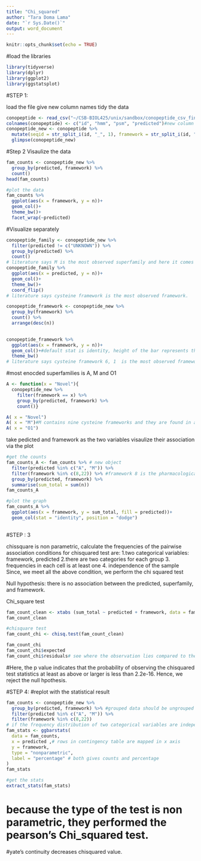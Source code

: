 ```yaml
---
title: "Chi_squared"
author: "Tara Doma Lama"
date: "`r Sys.Date()`"
output: word_document
---
```


```r
knitr::opts_chunk$set(echo = TRUE)
```


#load the libraries
```r
library(tidyverse)
library(dplyr)
library(ggplot2)
library(ggstatsplot)

```

#STEP 1: 

load the file
give new column names
tidy the data
```r
conopeptide <- read_csv("~/CSB-BIOL425/unix/sandbox/conopeptide_csv_final", col_names = FALSE)
colnames(conopeptide) <- c("id", "hmm", "psm", "predicted")#new column names
conopeptide_new <- conopeptide %>% 
  mutate(seqid = str_split_i(id, "_", 1), framework = str_split_i(id, "_", 2))  
  glimpse(conopeptide_new)
```

#Step 2
Visaulize the data
```r
fam_counts <- conopeptide_new %>% 
  group_by(predicted, framework) %>% 
  count()
head(fam_counts)

#plot the data
fam_counts %>% 
  ggplot(aes(x = framework, y = n))+
  geom_col()+
  theme_bw()+
  facet_wrap(~predicted)
```

#Visualize separately
```r
conopeptide_family <- conopeptide_new %>%
  filter(predicted != c("UNKNOWN")) %>% 
  group_by(predicted) %>%
  count()
# literature says M is the most observed superfamily and here it comes second to the O1
conopeptide_family %>% 
  ggplot(aes(x = predicted, y = n))+
  geom_col()+
  theme_bw()+
  coord_flip()
# literature says cysteine framework is the most observed framework.

```


```r
conopeptide_framework <- conopeptide_new %>%
  group_by(framework) %>%
  count() %>% 
  arrange(desc(n))
  

conopeptide_framework %>% 
  ggplot(aes(x = framework, y = n))+
  geom_col()+#default stat is identity, height of the bar represents the raw value of the y
  theme_bw()
# literature says cysteine framework 6, 1  is the most observed framework.

```

#most enocded superfamilies is A, M and O1
```r
A <- function(x = "Novel"){
  conopeptide_new %>%
    filter(framework == x) %>% 
    group_by(predicted, framework) %>%
    count()}

A( x = "Novel")
A( x = "M")#M contains nine cysteine frameworks and they are found in all other superfamilies, look at framework 14 and 9
A( x = "O1")

```

take pedicted and framework as the two variables
visaulize their association via the plot
```r
#get the counts
fam_counts_A <- fam_counts %>% # new object 
  filter(predicted %in% c("A", "M")) %>% 
  filter(framework %in% c(8,22)) %>% #framework 8 is the pharmacological interest
  group_by(predicted, framework) %>% 
  summarise(sum_total = sum(n))
fam_counts_A

#plot the graph
fam_counts_A %>% 
  ggplot(aes(x = framework, y = sum_total, fill = predicted))+
  geom_col(stat = "identity", position = "dodge")
  

```
#STEP : 3

chissquare is non parametric, calculate the frequencies of the pairwise association
conditions for chisquared test are:
1.two categorical variables: framework, predicted
2.there are two categories for each group
3. frequencies in each cell is at least one
4. independence of the sample
Since, we meet all the above condition, we perform the chi squared test

Null hypothesis: there is no association between the predicted, superfamily, and framework.

Chi_square test


```r
fam_count_clean <- xtabs (sum_total ~ predicted + framework, data = fam_counts_A)# for correct format
fam_count_clean

#chisquare test
fam_count_chi <- chisq.test(fam_count_clean)

fam_count_chi
fam_count_chi$expected
fam_count_chi$residuals# see where the observation lies compared to the expected


```
#Here, the p value indicates that the probability of observing the chisquared test statistics at least as above or larger is less than 2.2e-16. Hence, we reject the null hpothesis.


#STEP 4:
#replot with the statistical result
```r
fam_counts <- conopeptide_new %>%
  group_by(predicted, framework) %>% #grouped data should be ungrouped
  filter(predicted %in% c("A", "M")) %>% 
  filter(framework %in% c(8,22))
# if the frequency distribution of two categorical variables are independent of each other using the contingency table analysis
fam_stats <- ggbarstats(
  data = fam_counts,
  x = predicted ,# rows in contingency table are mapped in x axis
  y = framework,
  type = "nonparametric",
  label = "percentage" # both gives counts and percentage
)
fam_stats

#get the stats
extract_stats(fam_stats)
```
# because the type of the test is non parametric, they performed the pearson's Chi_squared test.
#yate's continuity decreases chisquared value.







